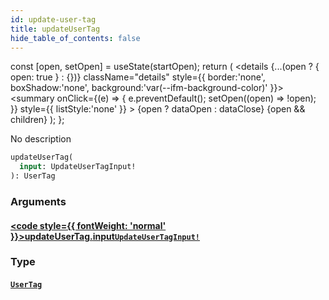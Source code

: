 ```yaml
---
id: update-user-tag
title: updateUserTag
hide_table_of_contents: false
---
```







  const [open, setOpen] = useState(startOpen);
  return (
    <details {...(open ? { open: true } : {})} className="details" style={{ border:'none', boxShadow:'none', background:'var(--ifm-background-color)' }}>
      <summary
        onClick={(e) => {
          e.preventDefault();
          setOpen((open) => !open);
        }}
        style={{ listStyle:'none' }}
      >
      {open ? dataOpen : dataClose}
      </summary>
      {open && children}
    </details>
  );
};




No description


```graphql
updateUserTag(
  input: UpdateUserTagInput!
): UserTag
```


### Arguments

#### [<code style={{ fontWeight: 'normal' }}>updateUserTag.<b>input</b></code>](#)<Bullet />[`UpdateUserTagInput!`](/schema/inputs/update-user-tag-input) <Badge class="secondary" text="non-null"/> <Badge class="secondary" text="input"/>
> 
> 

### Type

#### [`UserTag`](/schema/objects/user-tag) <Badge class="secondary" text="object"/>
> 
> 



